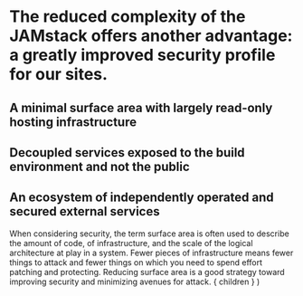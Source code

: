 
# The reduced complexity of the JAMstack offers another advantage: a greatly improved security profile for our sites.

<Appear>
  <h2>
    A minimal surface area with largely read-only hosting infrastructure
  </h2>
  <h2>
    Decoupled services exposed to the build environment and not the public
  </h2>
  <h2>
    An ecosystem of independently operated and secured external services
  </h2>
</Appear>

<Notes>
  When considering security, the term surface area is often used to
  describe the amount of code, of infrastructure, and the scale of the
  logical architecture at play in a system. Fewer pieces of 
  infrastructure means fewer things to attack and fewer things on which you
  need to spend effort patching and protecting. Reducing surface area
  is a good strategy toward improving security and minimizing avenues for attack.
</Notes>

  <Layout>
    { children }
  </Layout>
)
